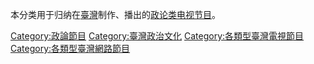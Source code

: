 本分类用于归纳在[[臺灣|臺灣]]制作、播出的[[政論節目|政论类电视节目]]。

[[Category:政論節目|Category:政論節目]]
[[Category:臺灣政治文化|Category:臺灣政治文化]]
[[Category:各類型臺灣電視節目|Category:各類型臺灣電視節目]]
[[Category:各類型臺灣網路節目|Category:各類型臺灣網路節目]]
